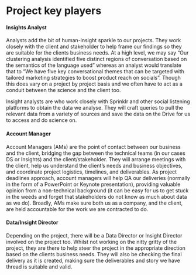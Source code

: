 # Project key players {.unnumbered}

#### Insights Analyst

Analysts add the bit of human-insight sparkle to our projects. They work closely with the client and stakeholder to help frame our findings so they are suitable for the clients business needs. At a high level, we may say "Our clustering analysis identified five distinct regions of conversation based on the semantics of the language used" whereas an analyst would translate that to "We have five key conversational themes that can be targeted with tailored marketing strategies to boost product reach on socials". Though this does vary on a project by project basis and we often have to act as a conduit between the science and the client too.

Insight analysts are who work closely with Sprinklr and other social listening platforms to obtain the data we analyse. They will craft queries to pull the relevant data from a variety of sources and save the data on the Drive for us to access and do science on.

#### Account Manager

Account Managers (AMs) are the point of contact between our business and the client, bridging the gap between the technical teams (in our cases DS or Insights) and the client/stakeholder. They will arrange meetings with the client, help us understand the client's needs and business objectives, and coordinate project logistics, timelines, and deliverables. As project deadlines approach, account managers will help QA our deliveries (normally in the form of a PowerPoint or Keynote presentation), providing valuable opinion from a non-technical background (it can be easy for us to get stuck in the weeds and forget that stakeholders do not know as much about data as we do). Broadly, AMs make sure both us as a company, and the client, are held accountable for the work we are contracted to do.

#### Data/Insight Director

Depending on the project, there will be a Data Director or Insight Director involved on the project too. Whilst not working on the nitty gritty of the project, they are there to help steer the project in the appropriate direction based on the clients business needs. They will also be checking the final delivery as it is created, making sure the deliverables and story we have thread is suitable and valid.